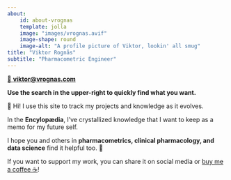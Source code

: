 ```yaml
---
about:
    id: about-vrognas
    template: jolla
    image: "images/vrognas.avif"
    image-shape: round
    image-alt: "A profile picture of Viktor, lookin' all smug"
title: "Viktor Rognås"
subtitle: "Pharmacometric Engineer"
---
```


[📩 **viktor@vrognas.com**](mailto:viktor@vrognas.com)

**Use the <span class="red-underline">search in the upper-right</span> to quickly find what you want.**

👋 Hi! I use this site to track my projects and knowledge as it evolves.

In the **Encylopædia**, I've crystallized knowledge that I want to keep as a memo for my future self.

I hope you and others in **pharmacometrics, clinical pharmacology, and data science** find it helpful too.
💚

If you want to support my work, you can share it on social media or [buy me a coffee ☕️](https://buymeacoffee.com/vrognas)!
